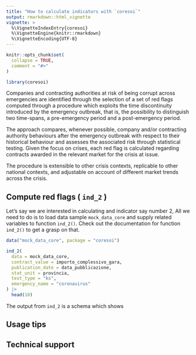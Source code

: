 ```yaml
---
title: "How to calculate indicators with `coresoi`"
output: rmarkdown::html_vignette
vignette: >
  %\VignetteIndexEntry{coresoi}
  %\VignetteEngine{knitr::rmarkdown}
  %\VignetteEncoding{UTF-8}
---
```


```r
knitr::opts_chunk$set(
  collapse = TRUE,
  comment = "#>"
)

library(coresoi)
```

Companies and contracting authorities at risk of being corrupt across emergencies are identified through the selection of a set of red flags computed through a procedure which exploits the time discontinuity introduced by the emergency outbreak, that is, the possibility to distinguish two time-spans, a pre-emergency period and a post-emergency period.  

The approach compares, whenever possible, company and/or contracting authority behaviours after the emergency outbreak with respect to their historical behaviour and assesses the associated risk through statistical testing. Given the focus on crises, each red flag is calculated regarding contracts awarded in the relevant market for the crisis at issue.

The procedure is extensible to other crisis contexts, replicable to other national contexts, and adjustable on account of different market trends across the crisis.


## Compute red flags ( `ind_2` )

Let's say we are interested in calculating and indicator say number 2,
All we need to do is to load data sample `mock_data_core` and supply related variables to function `ind_2()`. Check out the documentation for function `ind_2()` to get a grasp on that.


```r
data("mock_data_core", package = "coresoi")

ind_2(
  data = mock_data_core,
  contract_value = importo_complessivo_gara,
  publication_date = data_pubblicazione,
  stat_unit = provincia,
  test_type = "ks",
  emergency_name = "coronavirus"
) |>
  head(10)

```

The output from `ind_2` is a schema which shows 


## Usage tips



## Technical support

